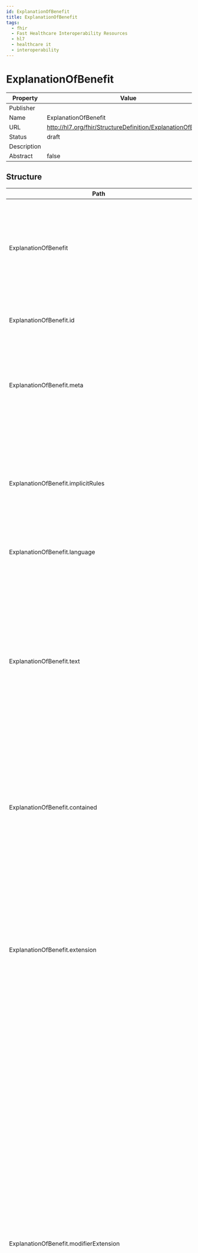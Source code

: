 ```yaml
---
id: ExplanationOfBenefit
title: ExplanationOfBenefit
tags:
  - fhir
  - Fast Healthcare Interoperability Resources
  - hl7
  - healthcare it
  - interoperability
---
```



# ExplanationOfBenefit


<head>
  <meta name="keywords" content="fhir, hl7, interoperability, healthcare" />
  <script type="application/ld+json">
    {JSON.stringify({
      '@context': 'https://schema.org/',
      '@type': 'Organization',
      name: 'IGUHealth',
      url: 'https://iguhealth.app',
      logo: 'https://iguhealth.app/img/logo.svg',
    })}
  </script>
</head>


|Property|Value|
|---|---|
|Publisher||
|Name|ExplanationOfBenefit|
|URL|http://hl7.org/fhir/StructureDefinition/ExplanationOfBenefit|
|Status|draft|
|Description||
|Abstract|false|

   ## Structure

   | Path | Cardinality | Type | Description
  | ---- | ----------- | ---- | -------  
 | ExplanationOfBenefit | 0..* | ExplanationOfBenefit | This resource provides: the claim details; adjudication details from the processing of a Claim; and optionally account balance information, for informing the subscriber of the benefits provided. 
 | ExplanationOfBenefit.id | 0..1 | http://hl7.org/fhirpath/System.String | The logical id of the resource, as used in the URL for the resource. Once assigned, this value never changes. 
 | ExplanationOfBenefit.meta | 0..1 | Meta | The metadata about the resource. This is content that is maintained by the infrastructure. Changes to the content might not always be associated with version changes to the resource. 
 | ExplanationOfBenefit.implicitRules | 0..1 | uri | A reference to a set of rules that were followed when the resource was constructed, and which must be understood when processing the content. Often, this is a reference to an implementation guide that defines the special rules along with other profiles etc. 
 | ExplanationOfBenefit.language | 0..1 | code | The base language in which the resource is written. 
 | ExplanationOfBenefit.text | 0..1 | Narrative | A human-readable narrative that contains a summary of the resource and can be used to represent the content of the resource to a human. The narrative need not encode all the structured data, but is required to contain sufficient detail to make it "clinically safe" for a human to just read the narrative. Resource definitions may define what content should be represented in the narrative to ensure clinical safety. 
 | ExplanationOfBenefit.contained | 0..* | Resource | These resources do not have an independent existence apart from the resource that contains them - they cannot be identified independently, and nor can they have their own independent transaction scope. 
 | ExplanationOfBenefit.extension | 0..* | Extension | May be used to represent additional information that is not part of the basic definition of the resource. To make the use of extensions safe and manageable, there is a strict set of governance  applied to the definition and use of extensions. Though any implementer can define an extension, there is a set of requirements that SHALL be met as part of the definition of the extension. 
 | ExplanationOfBenefit.modifierExtension | 0..* | Extension | May be used to represent additional information that is not part of the basic definition of the resource and that modifies the understanding of the element that contains it and/or the understanding of the containing element's descendants. Usually modifier elements provide negation or qualification. To make the use of extensions safe and manageable, there is a strict set of governance applied to the definition and use of extensions. Though any implementer is allowed to define an extension, there is a set of requirements that SHALL be met as part of the definition of the extension. Applications processing a resource are required to check for modifier extensions.Modifier extensions SHALL NOT change the meaning of any elements on Resource or DomainResource (including cannot change the meaning of modifierExtension itself). 
 | ExplanationOfBenefit.identifier | 0..* | Identifier | A unique identifier assigned to this explanation of benefit. 
 | ExplanationOfBenefit.status | 1..1 | code | The status of the resource instance. 
 | ExplanationOfBenefit.type | 1..1 | CodeableConcept | The category of claim, e.g. oral, pharmacy, vision, institutional, professional. 
 | ExplanationOfBenefit.subType | 0..1 | CodeableConcept | A finer grained suite of claim type codes which may convey additional information such as Inpatient vs Outpatient and/or a specialty service. 
 | ExplanationOfBenefit.use | 1..1 | code | A code to indicate whether the nature of the request is: to request adjudication of products and services previously rendered; or requesting authorization and adjudication for provision in the future; or requesting the non-binding adjudication of the listed products and services which could be provided in the future. 
 | ExplanationOfBenefit.patient | 1..1 | Reference | The party to whom the professional services and/or products have been supplied or are being considered and for whom actual for forecast reimbursement is sought. 
 | ExplanationOfBenefit.billablePeriod | 0..1 | Period | The period for which charges are being submitted. 
 | ExplanationOfBenefit.created | 1..1 | dateTime | The date this resource was created. 
 | ExplanationOfBenefit.enterer | 0..1 | Reference | Individual who created the claim, predetermination or preauthorization. 
 | ExplanationOfBenefit.insurer | 1..1 | Reference | The party responsible for authorization, adjudication and reimbursement. 
 | ExplanationOfBenefit.provider | 1..1 | Reference | The provider which is responsible for the claim, predetermination or preauthorization. 
 | ExplanationOfBenefit.priority | 0..1 | CodeableConcept | The provider-required urgency of processing the request. Typical values include: stat, routine deferred. 
 | ExplanationOfBenefit.fundsReserveRequested | 0..1 | CodeableConcept | A code to indicate whether and for whom funds are to be reserved for future claims. 
 | ExplanationOfBenefit.fundsReserve | 0..1 | CodeableConcept | A code, used only on a response to a preauthorization, to indicate whether the benefits payable have been reserved and for whom. 
 | ExplanationOfBenefit.related | 0..* | BackboneElement | Other claims which are related to this claim such as prior submissions or claims for related services or for the same event. 
 | ExplanationOfBenefit.related.id | 0..1 | http://hl7.org/fhirpath/System.String | Unique id for the element within a resource (for internal references). This may be any string value that does not contain spaces. 
 | ExplanationOfBenefit.related.extension | 0..* | Extension | May be used to represent additional information that is not part of the basic definition of the element. To make the use of extensions safe and manageable, there is a strict set of governance  applied to the definition and use of extensions. Though any implementer can define an extension, there is a set of requirements that SHALL be met as part of the definition of the extension. 
 | ExplanationOfBenefit.related.modifierExtension | 0..* | Extension | May be used to represent additional information that is not part of the basic definition of the element and that modifies the understanding of the element in which it is contained and/or the understanding of the containing element's descendants. Usually modifier elements provide negation or qualification. To make the use of extensions safe and manageable, there is a strict set of governance applied to the definition and use of extensions. Though any implementer can define an extension, there is a set of requirements that SHALL be met as part of the definition of the extension. Applications processing a resource are required to check for modifier extensions.Modifier extensions SHALL NOT change the meaning of any elements on Resource or DomainResource (including cannot change the meaning of modifierExtension itself). 
 | ExplanationOfBenefit.related.claim | 0..1 | Reference | Reference to a related claim. 
 | ExplanationOfBenefit.related.relationship | 0..1 | CodeableConcept | A code to convey how the claims are related. 
 | ExplanationOfBenefit.related.reference | 0..1 | Identifier | An alternate organizational reference to the case or file to which this particular claim pertains. 
 | ExplanationOfBenefit.prescription | 0..1 | Reference | Prescription to support the dispensing of pharmacy, device or vision products. 
 | ExplanationOfBenefit.originalPrescription | 0..1 | Reference | Original prescription which has been superseded by this prescription to support the dispensing of pharmacy services, medications or products. 
 | ExplanationOfBenefit.payee | 0..1 | BackboneElement | The party to be reimbursed for cost of the products and services according to the terms of the policy. 
 | ExplanationOfBenefit.payee.id | 0..1 | http://hl7.org/fhirpath/System.String | Unique id for the element within a resource (for internal references). This may be any string value that does not contain spaces. 
 | ExplanationOfBenefit.payee.extension | 0..* | Extension | May be used to represent additional information that is not part of the basic definition of the element. To make the use of extensions safe and manageable, there is a strict set of governance  applied to the definition and use of extensions. Though any implementer can define an extension, there is a set of requirements that SHALL be met as part of the definition of the extension. 
 | ExplanationOfBenefit.payee.modifierExtension | 0..* | Extension | May be used to represent additional information that is not part of the basic definition of the element and that modifies the understanding of the element in which it is contained and/or the understanding of the containing element's descendants. Usually modifier elements provide negation or qualification. To make the use of extensions safe and manageable, there is a strict set of governance applied to the definition and use of extensions. Though any implementer can define an extension, there is a set of requirements that SHALL be met as part of the definition of the extension. Applications processing a resource are required to check for modifier extensions.Modifier extensions SHALL NOT change the meaning of any elements on Resource or DomainResource (including cannot change the meaning of modifierExtension itself). 
 | ExplanationOfBenefit.payee.type | 0..1 | CodeableConcept | Type of Party to be reimbursed: Subscriber, provider, other. 
 | ExplanationOfBenefit.payee.party | 0..1 | Reference | Reference to the individual or organization to whom any payment will be made. 
 | ExplanationOfBenefit.referral | 0..1 | Reference | A reference to a referral resource. 
 | ExplanationOfBenefit.facility | 0..1 | Reference | Facility where the services were provided. 
 | ExplanationOfBenefit.claim | 0..1 | Reference | The business identifier for the instance of the adjudication request: claim predetermination or preauthorization. 
 | ExplanationOfBenefit.claimResponse | 0..1 | Reference | The business identifier for the instance of the adjudication response: claim, predetermination or preauthorization response. 
 | ExplanationOfBenefit.outcome | 1..1 | code | The outcome of the claim, predetermination, or preauthorization processing. 
 | ExplanationOfBenefit.disposition | 0..1 | string | A human readable description of the status of the adjudication. 
 | ExplanationOfBenefit.preAuthRef | 0..* | string | Reference from the Insurer which is used in later communications which refers to this adjudication. 
 | ExplanationOfBenefit.preAuthRefPeriod | 0..* | Period | The timeframe during which the supplied preauthorization reference may be quoted on claims to obtain the adjudication as provided. 
 | ExplanationOfBenefit.careTeam | 0..* | BackboneElement | The members of the team who provided the products and services. 
 | ExplanationOfBenefit.careTeam.id | 0..1 | http://hl7.org/fhirpath/System.String | Unique id for the element within a resource (for internal references). This may be any string value that does not contain spaces. 
 | ExplanationOfBenefit.careTeam.extension | 0..* | Extension | May be used to represent additional information that is not part of the basic definition of the element. To make the use of extensions safe and manageable, there is a strict set of governance  applied to the definition and use of extensions. Though any implementer can define an extension, there is a set of requirements that SHALL be met as part of the definition of the extension. 
 | ExplanationOfBenefit.careTeam.modifierExtension | 0..* | Extension | May be used to represent additional information that is not part of the basic definition of the element and that modifies the understanding of the element in which it is contained and/or the understanding of the containing element's descendants. Usually modifier elements provide negation or qualification. To make the use of extensions safe and manageable, there is a strict set of governance applied to the definition and use of extensions. Though any implementer can define an extension, there is a set of requirements that SHALL be met as part of the definition of the extension. Applications processing a resource are required to check for modifier extensions.Modifier extensions SHALL NOT change the meaning of any elements on Resource or DomainResource (including cannot change the meaning of modifierExtension itself). 
 | ExplanationOfBenefit.careTeam.sequence | 1..1 | positiveInt | A number to uniquely identify care team entries. 
 | ExplanationOfBenefit.careTeam.provider | 1..1 | Reference | Member of the team who provided the product or service. 
 | ExplanationOfBenefit.careTeam.responsible | 0..1 | boolean | The party who is billing and/or responsible for the claimed products or services. 
 | ExplanationOfBenefit.careTeam.role | 0..1 | CodeableConcept | The lead, assisting or supervising practitioner and their discipline if a multidisciplinary team. 
 | ExplanationOfBenefit.careTeam.qualification | 0..1 | CodeableConcept | The qualification of the practitioner which is applicable for this service. 
 | ExplanationOfBenefit.supportingInfo | 0..* | BackboneElement | Additional information codes regarding exceptions, special considerations, the condition, situation, prior or concurrent issues. 
 | ExplanationOfBenefit.supportingInfo.id | 0..1 | http://hl7.org/fhirpath/System.String | Unique id for the element within a resource (for internal references). This may be any string value that does not contain spaces. 
 | ExplanationOfBenefit.supportingInfo.extension | 0..* | Extension | May be used to represent additional information that is not part of the basic definition of the element. To make the use of extensions safe and manageable, there is a strict set of governance  applied to the definition and use of extensions. Though any implementer can define an extension, there is a set of requirements that SHALL be met as part of the definition of the extension. 
 | ExplanationOfBenefit.supportingInfo.modifierExtension | 0..* | Extension | May be used to represent additional information that is not part of the basic definition of the element and that modifies the understanding of the element in which it is contained and/or the understanding of the containing element's descendants. Usually modifier elements provide negation or qualification. To make the use of extensions safe and manageable, there is a strict set of governance applied to the definition and use of extensions. Though any implementer can define an extension, there is a set of requirements that SHALL be met as part of the definition of the extension. Applications processing a resource are required to check for modifier extensions.Modifier extensions SHALL NOT change the meaning of any elements on Resource or DomainResource (including cannot change the meaning of modifierExtension itself). 
 | ExplanationOfBenefit.supportingInfo.sequence | 1..1 | positiveInt | A number to uniquely identify supporting information entries. 
 | ExplanationOfBenefit.supportingInfo.category | 1..1 | CodeableConcept | The general class of the information supplied: information; exception; accident, employment; onset, etc. 
 | ExplanationOfBenefit.supportingInfo.code | 0..1 | CodeableConcept | System and code pertaining to the specific information regarding special conditions relating to the setting, treatment or patient  for which care is sought. 
 | ExplanationOfBenefit.supportingInfo.timing[x] | 0..1 | date | The date when or period to which this information refers. 
 | ExplanationOfBenefit.supportingInfo.value[x] | 0..1 | boolean | Additional data or information such as resources, documents, images etc. including references to the data or the actual inclusion of the data. 
 | ExplanationOfBenefit.supportingInfo.reason | 0..1 | Coding | Provides the reason in the situation where a reason code is required in addition to the content. 
 | ExplanationOfBenefit.diagnosis | 0..* | BackboneElement | Information about diagnoses relevant to the claim items. 
 | ExplanationOfBenefit.diagnosis.id | 0..1 | http://hl7.org/fhirpath/System.String | Unique id for the element within a resource (for internal references). This may be any string value that does not contain spaces. 
 | ExplanationOfBenefit.diagnosis.extension | 0..* | Extension | May be used to represent additional information that is not part of the basic definition of the element. To make the use of extensions safe and manageable, there is a strict set of governance  applied to the definition and use of extensions. Though any implementer can define an extension, there is a set of requirements that SHALL be met as part of the definition of the extension. 
 | ExplanationOfBenefit.diagnosis.modifierExtension | 0..* | Extension | May be used to represent additional information that is not part of the basic definition of the element and that modifies the understanding of the element in which it is contained and/or the understanding of the containing element's descendants. Usually modifier elements provide negation or qualification. To make the use of extensions safe and manageable, there is a strict set of governance applied to the definition and use of extensions. Though any implementer can define an extension, there is a set of requirements that SHALL be met as part of the definition of the extension. Applications processing a resource are required to check for modifier extensions.Modifier extensions SHALL NOT change the meaning of any elements on Resource or DomainResource (including cannot change the meaning of modifierExtension itself). 
 | ExplanationOfBenefit.diagnosis.sequence | 1..1 | positiveInt | A number to uniquely identify diagnosis entries. 
 | ExplanationOfBenefit.diagnosis.diagnosis[x] | 1..1 | CodeableConcept | The nature of illness or problem in a coded form or as a reference to an external defined Condition. 
 | ExplanationOfBenefit.diagnosis.type | 0..* | CodeableConcept | When the condition was observed or the relative ranking. 
 | ExplanationOfBenefit.diagnosis.onAdmission | 0..1 | CodeableConcept | Indication of whether the diagnosis was present on admission to a facility. 
 | ExplanationOfBenefit.diagnosis.packageCode | 0..1 | CodeableConcept | A package billing code or bundle code used to group products and services to a particular health condition (such as heart attack) which is based on a predetermined grouping code system. 
 | ExplanationOfBenefit.procedure | 0..* | BackboneElement | Procedures performed on the patient relevant to the billing items with the claim. 
 | ExplanationOfBenefit.procedure.id | 0..1 | http://hl7.org/fhirpath/System.String | Unique id for the element within a resource (for internal references). This may be any string value that does not contain spaces. 
 | ExplanationOfBenefit.procedure.extension | 0..* | Extension | May be used to represent additional information that is not part of the basic definition of the element. To make the use of extensions safe and manageable, there is a strict set of governance  applied to the definition and use of extensions. Though any implementer can define an extension, there is a set of requirements that SHALL be met as part of the definition of the extension. 
 | ExplanationOfBenefit.procedure.modifierExtension | 0..* | Extension | May be used to represent additional information that is not part of the basic definition of the element and that modifies the understanding of the element in which it is contained and/or the understanding of the containing element's descendants. Usually modifier elements provide negation or qualification. To make the use of extensions safe and manageable, there is a strict set of governance applied to the definition and use of extensions. Though any implementer can define an extension, there is a set of requirements that SHALL be met as part of the definition of the extension. Applications processing a resource are required to check for modifier extensions.Modifier extensions SHALL NOT change the meaning of any elements on Resource or DomainResource (including cannot change the meaning of modifierExtension itself). 
 | ExplanationOfBenefit.procedure.sequence | 1..1 | positiveInt | A number to uniquely identify procedure entries. 
 | ExplanationOfBenefit.procedure.type | 0..* | CodeableConcept | When the condition was observed or the relative ranking. 
 | ExplanationOfBenefit.procedure.date | 0..1 | dateTime | Date and optionally time the procedure was performed. 
 | ExplanationOfBenefit.procedure.procedure[x] | 1..1 | CodeableConcept | The code or reference to a Procedure resource which identifies the clinical intervention performed. 
 | ExplanationOfBenefit.procedure.udi | 0..* | Reference | Unique Device Identifiers associated with this line item. 
 | ExplanationOfBenefit.precedence | 0..1 | positiveInt | This indicates the relative order of a series of EOBs related to different coverages for the same suite of services. 
 | ExplanationOfBenefit.insurance | 1..* | BackboneElement | Financial instruments for reimbursement for the health care products and services specified on the claim. 
 | ExplanationOfBenefit.insurance.id | 0..1 | http://hl7.org/fhirpath/System.String | Unique id for the element within a resource (for internal references). This may be any string value that does not contain spaces. 
 | ExplanationOfBenefit.insurance.extension | 0..* | Extension | May be used to represent additional information that is not part of the basic definition of the element. To make the use of extensions safe and manageable, there is a strict set of governance  applied to the definition and use of extensions. Though any implementer can define an extension, there is a set of requirements that SHALL be met as part of the definition of the extension. 
 | ExplanationOfBenefit.insurance.modifierExtension | 0..* | Extension | May be used to represent additional information that is not part of the basic definition of the element and that modifies the understanding of the element in which it is contained and/or the understanding of the containing element's descendants. Usually modifier elements provide negation or qualification. To make the use of extensions safe and manageable, there is a strict set of governance applied to the definition and use of extensions. Though any implementer can define an extension, there is a set of requirements that SHALL be met as part of the definition of the extension. Applications processing a resource are required to check for modifier extensions.Modifier extensions SHALL NOT change the meaning of any elements on Resource or DomainResource (including cannot change the meaning of modifierExtension itself). 
 | ExplanationOfBenefit.insurance.focal | 1..1 | boolean | A flag to indicate that this Coverage is to be used for adjudication of this claim when set to true. 
 | ExplanationOfBenefit.insurance.coverage | 1..1 | Reference | Reference to the insurance card level information contained in the Coverage resource. The coverage issuing insurer will use these details to locate the patient's actual coverage within the insurer's information system. 
 | ExplanationOfBenefit.insurance.preAuthRef | 0..* | string | Reference numbers previously provided by the insurer to the provider to be quoted on subsequent claims containing services or products related to the prior authorization. 
 | ExplanationOfBenefit.accident | 0..1 | BackboneElement | Details of a accident which resulted in injuries which required the products and services listed in the claim. 
 | ExplanationOfBenefit.accident.id | 0..1 | http://hl7.org/fhirpath/System.String | Unique id for the element within a resource (for internal references). This may be any string value that does not contain spaces. 
 | ExplanationOfBenefit.accident.extension | 0..* | Extension | May be used to represent additional information that is not part of the basic definition of the element. To make the use of extensions safe and manageable, there is a strict set of governance  applied to the definition and use of extensions. Though any implementer can define an extension, there is a set of requirements that SHALL be met as part of the definition of the extension. 
 | ExplanationOfBenefit.accident.modifierExtension | 0..* | Extension | May be used to represent additional information that is not part of the basic definition of the element and that modifies the understanding of the element in which it is contained and/or the understanding of the containing element's descendants. Usually modifier elements provide negation or qualification. To make the use of extensions safe and manageable, there is a strict set of governance applied to the definition and use of extensions. Though any implementer can define an extension, there is a set of requirements that SHALL be met as part of the definition of the extension. Applications processing a resource are required to check for modifier extensions.Modifier extensions SHALL NOT change the meaning of any elements on Resource or DomainResource (including cannot change the meaning of modifierExtension itself). 
 | ExplanationOfBenefit.accident.date | 0..1 | date | Date of an accident event  related to the products and services contained in the claim. 
 | ExplanationOfBenefit.accident.type | 0..1 | CodeableConcept | The type or context of the accident event for the purposes of selection of potential insurance coverages and determination of coordination between insurers. 
 | ExplanationOfBenefit.accident.location[x] | 0..1 | Address | The physical location of the accident event. 
 | ExplanationOfBenefit.item | 0..* | BackboneElement | A claim line. Either a simple (a product or service) or a 'group' of details which can also be a simple items or groups of sub-details. 
 | ExplanationOfBenefit.item.id | 0..1 | http://hl7.org/fhirpath/System.String | Unique id for the element within a resource (for internal references). This may be any string value that does not contain spaces. 
 | ExplanationOfBenefit.item.extension | 0..* | Extension | May be used to represent additional information that is not part of the basic definition of the element. To make the use of extensions safe and manageable, there is a strict set of governance  applied to the definition and use of extensions. Though any implementer can define an extension, there is a set of requirements that SHALL be met as part of the definition of the extension. 
 | ExplanationOfBenefit.item.modifierExtension | 0..* | Extension | May be used to represent additional information that is not part of the basic definition of the element and that modifies the understanding of the element in which it is contained and/or the understanding of the containing element's descendants. Usually modifier elements provide negation or qualification. To make the use of extensions safe and manageable, there is a strict set of governance applied to the definition and use of extensions. Though any implementer can define an extension, there is a set of requirements that SHALL be met as part of the definition of the extension. Applications processing a resource are required to check for modifier extensions.Modifier extensions SHALL NOT change the meaning of any elements on Resource or DomainResource (including cannot change the meaning of modifierExtension itself). 
 | ExplanationOfBenefit.item.sequence | 1..1 | positiveInt | A number to uniquely identify item entries. 
 | ExplanationOfBenefit.item.careTeamSequence | 0..* | positiveInt | Care team members related to this service or product. 
 | ExplanationOfBenefit.item.diagnosisSequence | 0..* | positiveInt | Diagnoses applicable for this service or product. 
 | ExplanationOfBenefit.item.procedureSequence | 0..* | positiveInt | Procedures applicable for this service or product. 
 | ExplanationOfBenefit.item.informationSequence | 0..* | positiveInt | Exceptions, special conditions and supporting information applicable for this service or product. 
 | ExplanationOfBenefit.item.revenue | 0..1 | CodeableConcept | The type of revenue or cost center providing the product and/or service. 
 | ExplanationOfBenefit.item.category | 0..1 | CodeableConcept | Code to identify the general type of benefits under which products and services are provided. 
 | ExplanationOfBenefit.item.productOrService | 1..1 | CodeableConcept | When the value is a group code then this item collects a set of related claim details, otherwise this contains the product, service, drug or other billing code for the item. 
 | ExplanationOfBenefit.item.modifier | 0..* | CodeableConcept | Item typification or modifiers codes to convey additional context for the product or service. 
 | ExplanationOfBenefit.item.programCode | 0..* | CodeableConcept | Identifies the program under which this may be recovered. 
 | ExplanationOfBenefit.item.serviced[x] | 0..1 | date | The date or dates when the service or product was supplied, performed or completed. 
 | ExplanationOfBenefit.item.location[x] | 0..1 | CodeableConcept | Where the product or service was provided. 
 | ExplanationOfBenefit.item.quantity | 0..1 | Quantity | The number of repetitions of a service or product. 
 | ExplanationOfBenefit.item.unitPrice | 0..1 | Money | If the item is not a group then this is the fee for the product or service, otherwise this is the total of the fees for the details of the group. 
 | ExplanationOfBenefit.item.factor | 0..1 | decimal | A real number that represents a multiplier used in determining the overall value of services delivered and/or goods received. The concept of a Factor allows for a discount or surcharge multiplier to be applied to a monetary amount. 
 | ExplanationOfBenefit.item.net | 0..1 | Money | The quantity times the unit price for an additional service or product or charge. 
 | ExplanationOfBenefit.item.udi | 0..* | Reference | Unique Device Identifiers associated with this line item. 
 | ExplanationOfBenefit.item.bodySite | 0..1 | CodeableConcept | Physical service site on the patient (limb, tooth, etc.). 
 | ExplanationOfBenefit.item.subSite | 0..* | CodeableConcept | A region or surface of the bodySite, e.g. limb region or tooth surface(s). 
 | ExplanationOfBenefit.item.encounter | 0..* | Reference | A billed item may include goods or services provided in multiple encounters. 
 | ExplanationOfBenefit.item.noteNumber | 0..* | positiveInt | The numbers associated with notes below which apply to the adjudication of this item. 
 | ExplanationOfBenefit.item.adjudication | 0..* | BackboneElement | If this item is a group then the values here are a summary of the adjudication of the detail items. If this item is a simple product or service then this is the result of the adjudication of this item. 
 | ExplanationOfBenefit.item.adjudication.id | 0..1 | http://hl7.org/fhirpath/System.String | Unique id for the element within a resource (for internal references). This may be any string value that does not contain spaces. 
 | ExplanationOfBenefit.item.adjudication.extension | 0..* | Extension | May be used to represent additional information that is not part of the basic definition of the element. To make the use of extensions safe and manageable, there is a strict set of governance  applied to the definition and use of extensions. Though any implementer can define an extension, there is a set of requirements that SHALL be met as part of the definition of the extension. 
 | ExplanationOfBenefit.item.adjudication.modifierExtension | 0..* | Extension | May be used to represent additional information that is not part of the basic definition of the element and that modifies the understanding of the element in which it is contained and/or the understanding of the containing element's descendants. Usually modifier elements provide negation or qualification. To make the use of extensions safe and manageable, there is a strict set of governance applied to the definition and use of extensions. Though any implementer can define an extension, there is a set of requirements that SHALL be met as part of the definition of the extension. Applications processing a resource are required to check for modifier extensions.Modifier extensions SHALL NOT change the meaning of any elements on Resource or DomainResource (including cannot change the meaning of modifierExtension itself). 
 | ExplanationOfBenefit.item.adjudication.category | 1..1 | CodeableConcept | A code to indicate the information type of this adjudication record. Information types may include: the value submitted, maximum values or percentages allowed or payable under the plan, amounts that the patient is responsible for in-aggregate or pertaining to this item, amounts paid by other coverages, and the benefit payable for this item. 
 | ExplanationOfBenefit.item.adjudication.reason | 0..1 | CodeableConcept | A code supporting the understanding of the adjudication result and explaining variance from expected amount. 
 | ExplanationOfBenefit.item.adjudication.amount | 0..1 | Money | Monetary amount associated with the category. 
 | ExplanationOfBenefit.item.adjudication.value | 0..1 | decimal | A non-monetary value associated with the category. Mutually exclusive to the amount element above. 
 | ExplanationOfBenefit.item.detail | 0..* | BackboneElement | Second-tier of goods and services. 
 | ExplanationOfBenefit.item.detail.id | 0..1 | http://hl7.org/fhirpath/System.String | Unique id for the element within a resource (for internal references). This may be any string value that does not contain spaces. 
 | ExplanationOfBenefit.item.detail.extension | 0..* | Extension | May be used to represent additional information that is not part of the basic definition of the element. To make the use of extensions safe and manageable, there is a strict set of governance  applied to the definition and use of extensions. Though any implementer can define an extension, there is a set of requirements that SHALL be met as part of the definition of the extension. 
 | ExplanationOfBenefit.item.detail.modifierExtension | 0..* | Extension | May be used to represent additional information that is not part of the basic definition of the element and that modifies the understanding of the element in which it is contained and/or the understanding of the containing element's descendants. Usually modifier elements provide negation or qualification. To make the use of extensions safe and manageable, there is a strict set of governance applied to the definition and use of extensions. Though any implementer can define an extension, there is a set of requirements that SHALL be met as part of the definition of the extension. Applications processing a resource are required to check for modifier extensions.Modifier extensions SHALL NOT change the meaning of any elements on Resource or DomainResource (including cannot change the meaning of modifierExtension itself). 
 | ExplanationOfBenefit.item.detail.sequence | 1..1 | positiveInt | A claim detail line. Either a simple (a product or service) or a 'group' of sub-details which are simple items. 
 | ExplanationOfBenefit.item.detail.revenue | 0..1 | CodeableConcept | The type of revenue or cost center providing the product and/or service. 
 | ExplanationOfBenefit.item.detail.category | 0..1 | CodeableConcept | Code to identify the general type of benefits under which products and services are provided. 
 | ExplanationOfBenefit.item.detail.productOrService | 1..1 | CodeableConcept | When the value is a group code then this item collects a set of related claim details, otherwise this contains the product, service, drug or other billing code for the item. 
 | ExplanationOfBenefit.item.detail.modifier | 0..* | CodeableConcept | Item typification or modifiers codes to convey additional context for the product or service. 
 | ExplanationOfBenefit.item.detail.programCode | 0..* | CodeableConcept | Identifies the program under which this may be recovered. 
 | ExplanationOfBenefit.item.detail.quantity | 0..1 | Quantity | The number of repetitions of a service or product. 
 | ExplanationOfBenefit.item.detail.unitPrice | 0..1 | Money | If the item is not a group then this is the fee for the product or service, otherwise this is the total of the fees for the details of the group. 
 | ExplanationOfBenefit.item.detail.factor | 0..1 | decimal | A real number that represents a multiplier used in determining the overall value of services delivered and/or goods received. The concept of a Factor allows for a discount or surcharge multiplier to be applied to a monetary amount. 
 | ExplanationOfBenefit.item.detail.net | 0..1 | Money | The quantity times the unit price for an additional service or product or charge. 
 | ExplanationOfBenefit.item.detail.udi | 0..* | Reference | Unique Device Identifiers associated with this line item. 
 | ExplanationOfBenefit.item.detail.noteNumber | 0..* | positiveInt | The numbers associated with notes below which apply to the adjudication of this item. 
 | ExplanationOfBenefit.item.detail.adjudication | 0..* | ExplanationOfBenefit | The adjudication results. 
 | ExplanationOfBenefit.item.detail.subDetail | 0..* | BackboneElement | Third-tier of goods and services. 
 | ExplanationOfBenefit.item.detail.subDetail.id | 0..1 | http://hl7.org/fhirpath/System.String | Unique id for the element within a resource (for internal references). This may be any string value that does not contain spaces. 
 | ExplanationOfBenefit.item.detail.subDetail.extension | 0..* | Extension | May be used to represent additional information that is not part of the basic definition of the element. To make the use of extensions safe and manageable, there is a strict set of governance  applied to the definition and use of extensions. Though any implementer can define an extension, there is a set of requirements that SHALL be met as part of the definition of the extension. 
 | ExplanationOfBenefit.item.detail.subDetail.modifierExtension | 0..* | Extension | May be used to represent additional information that is not part of the basic definition of the element and that modifies the understanding of the element in which it is contained and/or the understanding of the containing element's descendants. Usually modifier elements provide negation or qualification. To make the use of extensions safe and manageable, there is a strict set of governance applied to the definition and use of extensions. Though any implementer can define an extension, there is a set of requirements that SHALL be met as part of the definition of the extension. Applications processing a resource are required to check for modifier extensions.Modifier extensions SHALL NOT change the meaning of any elements on Resource or DomainResource (including cannot change the meaning of modifierExtension itself). 
 | ExplanationOfBenefit.item.detail.subDetail.sequence | 1..1 | positiveInt | A claim detail line. Either a simple (a product or service) or a 'group' of sub-details which are simple items. 
 | ExplanationOfBenefit.item.detail.subDetail.revenue | 0..1 | CodeableConcept | The type of revenue or cost center providing the product and/or service. 
 | ExplanationOfBenefit.item.detail.subDetail.category | 0..1 | CodeableConcept | Code to identify the general type of benefits under which products and services are provided. 
 | ExplanationOfBenefit.item.detail.subDetail.productOrService | 1..1 | CodeableConcept | When the value is a group code then this item collects a set of related claim details, otherwise this contains the product, service, drug or other billing code for the item. 
 | ExplanationOfBenefit.item.detail.subDetail.modifier | 0..* | CodeableConcept | Item typification or modifiers codes to convey additional context for the product or service. 
 | ExplanationOfBenefit.item.detail.subDetail.programCode | 0..* | CodeableConcept | Identifies the program under which this may be recovered. 
 | ExplanationOfBenefit.item.detail.subDetail.quantity | 0..1 | Quantity | The number of repetitions of a service or product. 
 | ExplanationOfBenefit.item.detail.subDetail.unitPrice | 0..1 | Money | If the item is not a group then this is the fee for the product or service, otherwise this is the total of the fees for the details of the group. 
 | ExplanationOfBenefit.item.detail.subDetail.factor | 0..1 | decimal | A real number that represents a multiplier used in determining the overall value of services delivered and/or goods received. The concept of a Factor allows for a discount or surcharge multiplier to be applied to a monetary amount. 
 | ExplanationOfBenefit.item.detail.subDetail.net | 0..1 | Money | The quantity times the unit price for an additional service or product or charge. 
 | ExplanationOfBenefit.item.detail.subDetail.udi | 0..* | Reference | Unique Device Identifiers associated with this line item. 
 | ExplanationOfBenefit.item.detail.subDetail.noteNumber | 0..* | positiveInt | The numbers associated with notes below which apply to the adjudication of this item. 
 | ExplanationOfBenefit.item.detail.subDetail.adjudication | 0..* | ExplanationOfBenefit | The adjudication results. 
 | ExplanationOfBenefit.addItem | 0..* | BackboneElement | The first-tier service adjudications for payor added product or service lines. 
 | ExplanationOfBenefit.addItem.id | 0..1 | http://hl7.org/fhirpath/System.String | Unique id for the element within a resource (for internal references). This may be any string value that does not contain spaces. 
 | ExplanationOfBenefit.addItem.extension | 0..* | Extension | May be used to represent additional information that is not part of the basic definition of the element. To make the use of extensions safe and manageable, there is a strict set of governance  applied to the definition and use of extensions. Though any implementer can define an extension, there is a set of requirements that SHALL be met as part of the definition of the extension. 
 | ExplanationOfBenefit.addItem.modifierExtension | 0..* | Extension | May be used to represent additional information that is not part of the basic definition of the element and that modifies the understanding of the element in which it is contained and/or the understanding of the containing element's descendants. Usually modifier elements provide negation or qualification. To make the use of extensions safe and manageable, there is a strict set of governance applied to the definition and use of extensions. Though any implementer can define an extension, there is a set of requirements that SHALL be met as part of the definition of the extension. Applications processing a resource are required to check for modifier extensions.Modifier extensions SHALL NOT change the meaning of any elements on Resource or DomainResource (including cannot change the meaning of modifierExtension itself). 
 | ExplanationOfBenefit.addItem.itemSequence | 0..* | positiveInt | Claim items which this service line is intended to replace. 
 | ExplanationOfBenefit.addItem.detailSequence | 0..* | positiveInt | The sequence number of the details within the claim item which this line is intended to replace. 
 | ExplanationOfBenefit.addItem.subDetailSequence | 0..* | positiveInt | The sequence number of the sub-details woithin the details within the claim item which this line is intended to replace. 
 | ExplanationOfBenefit.addItem.provider | 0..* | Reference | The providers who are authorized for the services rendered to the patient. 
 | ExplanationOfBenefit.addItem.productOrService | 1..1 | CodeableConcept | When the value is a group code then this item collects a set of related claim details, otherwise this contains the product, service, drug or other billing code for the item. 
 | ExplanationOfBenefit.addItem.modifier | 0..* | CodeableConcept | Item typification or modifiers codes to convey additional context for the product or service. 
 | ExplanationOfBenefit.addItem.programCode | 0..* | CodeableConcept | Identifies the program under which this may be recovered. 
 | ExplanationOfBenefit.addItem.serviced[x] | 0..1 | date | The date or dates when the service or product was supplied, performed or completed. 
 | ExplanationOfBenefit.addItem.location[x] | 0..1 | CodeableConcept | Where the product or service was provided. 
 | ExplanationOfBenefit.addItem.quantity | 0..1 | Quantity | The number of repetitions of a service or product. 
 | ExplanationOfBenefit.addItem.unitPrice | 0..1 | Money | If the item is not a group then this is the fee for the product or service, otherwise this is the total of the fees for the details of the group. 
 | ExplanationOfBenefit.addItem.factor | 0..1 | decimal | A real number that represents a multiplier used in determining the overall value of services delivered and/or goods received. The concept of a Factor allows for a discount or surcharge multiplier to be applied to a monetary amount. 
 | ExplanationOfBenefit.addItem.net | 0..1 | Money | The quantity times the unit price for an additional service or product or charge. 
 | ExplanationOfBenefit.addItem.bodySite | 0..1 | CodeableConcept | Physical service site on the patient (limb, tooth, etc.). 
 | ExplanationOfBenefit.addItem.subSite | 0..* | CodeableConcept | A region or surface of the bodySite, e.g. limb region or tooth surface(s). 
 | ExplanationOfBenefit.addItem.noteNumber | 0..* | positiveInt | The numbers associated with notes below which apply to the adjudication of this item. 
 | ExplanationOfBenefit.addItem.adjudication | 0..* | ExplanationOfBenefit | The adjudication results. 
 | ExplanationOfBenefit.addItem.detail | 0..* | BackboneElement | The second-tier service adjudications for payor added services. 
 | ExplanationOfBenefit.addItem.detail.id | 0..1 | http://hl7.org/fhirpath/System.String | Unique id for the element within a resource (for internal references). This may be any string value that does not contain spaces. 
 | ExplanationOfBenefit.addItem.detail.extension | 0..* | Extension | May be used to represent additional information that is not part of the basic definition of the element. To make the use of extensions safe and manageable, there is a strict set of governance  applied to the definition and use of extensions. Though any implementer can define an extension, there is a set of requirements that SHALL be met as part of the definition of the extension. 
 | ExplanationOfBenefit.addItem.detail.modifierExtension | 0..* | Extension | May be used to represent additional information that is not part of the basic definition of the element and that modifies the understanding of the element in which it is contained and/or the understanding of the containing element's descendants. Usually modifier elements provide negation or qualification. To make the use of extensions safe and manageable, there is a strict set of governance applied to the definition and use of extensions. Though any implementer can define an extension, there is a set of requirements that SHALL be met as part of the definition of the extension. Applications processing a resource are required to check for modifier extensions.Modifier extensions SHALL NOT change the meaning of any elements on Resource or DomainResource (including cannot change the meaning of modifierExtension itself). 
 | ExplanationOfBenefit.addItem.detail.productOrService | 1..1 | CodeableConcept | When the value is a group code then this item collects a set of related claim details, otherwise this contains the product, service, drug or other billing code for the item. 
 | ExplanationOfBenefit.addItem.detail.modifier | 0..* | CodeableConcept | Item typification or modifiers codes to convey additional context for the product or service. 
 | ExplanationOfBenefit.addItem.detail.quantity | 0..1 | Quantity | The number of repetitions of a service or product. 
 | ExplanationOfBenefit.addItem.detail.unitPrice | 0..1 | Money | If the item is not a group then this is the fee for the product or service, otherwise this is the total of the fees for the details of the group. 
 | ExplanationOfBenefit.addItem.detail.factor | 0..1 | decimal | A real number that represents a multiplier used in determining the overall value of services delivered and/or goods received. The concept of a Factor allows for a discount or surcharge multiplier to be applied to a monetary amount. 
 | ExplanationOfBenefit.addItem.detail.net | 0..1 | Money | The quantity times the unit price for an additional service or product or charge. 
 | ExplanationOfBenefit.addItem.detail.noteNumber | 0..* | positiveInt | The numbers associated with notes below which apply to the adjudication of this item. 
 | ExplanationOfBenefit.addItem.detail.adjudication | 0..* | ExplanationOfBenefit | The adjudication results. 
 | ExplanationOfBenefit.addItem.detail.subDetail | 0..* | BackboneElement | The third-tier service adjudications for payor added services. 
 | ExplanationOfBenefit.addItem.detail.subDetail.id | 0..1 | http://hl7.org/fhirpath/System.String | Unique id for the element within a resource (for internal references). This may be any string value that does not contain spaces. 
 | ExplanationOfBenefit.addItem.detail.subDetail.extension | 0..* | Extension | May be used to represent additional information that is not part of the basic definition of the element. To make the use of extensions safe and manageable, there is a strict set of governance  applied to the definition and use of extensions. Though any implementer can define an extension, there is a set of requirements that SHALL be met as part of the definition of the extension. 
 | ExplanationOfBenefit.addItem.detail.subDetail.modifierExtension | 0..* | Extension | May be used to represent additional information that is not part of the basic definition of the element and that modifies the understanding of the element in which it is contained and/or the understanding of the containing element's descendants. Usually modifier elements provide negation or qualification. To make the use of extensions safe and manageable, there is a strict set of governance applied to the definition and use of extensions. Though any implementer can define an extension, there is a set of requirements that SHALL be met as part of the definition of the extension. Applications processing a resource are required to check for modifier extensions.Modifier extensions SHALL NOT change the meaning of any elements on Resource or DomainResource (including cannot change the meaning of modifierExtension itself). 
 | ExplanationOfBenefit.addItem.detail.subDetail.productOrService | 1..1 | CodeableConcept | When the value is a group code then this item collects a set of related claim details, otherwise this contains the product, service, drug or other billing code for the item. 
 | ExplanationOfBenefit.addItem.detail.subDetail.modifier | 0..* | CodeableConcept | Item typification or modifiers codes to convey additional context for the product or service. 
 | ExplanationOfBenefit.addItem.detail.subDetail.quantity | 0..1 | Quantity | The number of repetitions of a service or product. 
 | ExplanationOfBenefit.addItem.detail.subDetail.unitPrice | 0..1 | Money | If the item is not a group then this is the fee for the product or service, otherwise this is the total of the fees for the details of the group. 
 | ExplanationOfBenefit.addItem.detail.subDetail.factor | 0..1 | decimal | A real number that represents a multiplier used in determining the overall value of services delivered and/or goods received. The concept of a Factor allows for a discount or surcharge multiplier to be applied to a monetary amount. 
 | ExplanationOfBenefit.addItem.detail.subDetail.net | 0..1 | Money | The quantity times the unit price for an additional service or product or charge. 
 | ExplanationOfBenefit.addItem.detail.subDetail.noteNumber | 0..* | positiveInt | The numbers associated with notes below which apply to the adjudication of this item. 
 | ExplanationOfBenefit.addItem.detail.subDetail.adjudication | 0..* | ExplanationOfBenefit | The adjudication results. 
 | ExplanationOfBenefit.adjudication | 0..* | ExplanationOfBenefit | The adjudication results which are presented at the header level rather than at the line-item or add-item levels. 
 | ExplanationOfBenefit.total | 0..* | BackboneElement | Categorized monetary totals for the adjudication. 
 | ExplanationOfBenefit.total.id | 0..1 | http://hl7.org/fhirpath/System.String | Unique id for the element within a resource (for internal references). This may be any string value that does not contain spaces. 
 | ExplanationOfBenefit.total.extension | 0..* | Extension | May be used to represent additional information that is not part of the basic definition of the element. To make the use of extensions safe and manageable, there is a strict set of governance  applied to the definition and use of extensions. Though any implementer can define an extension, there is a set of requirements that SHALL be met as part of the definition of the extension. 
 | ExplanationOfBenefit.total.modifierExtension | 0..* | Extension | May be used to represent additional information that is not part of the basic definition of the element and that modifies the understanding of the element in which it is contained and/or the understanding of the containing element's descendants. Usually modifier elements provide negation or qualification. To make the use of extensions safe and manageable, there is a strict set of governance applied to the definition and use of extensions. Though any implementer can define an extension, there is a set of requirements that SHALL be met as part of the definition of the extension. Applications processing a resource are required to check for modifier extensions.Modifier extensions SHALL NOT change the meaning of any elements on Resource or DomainResource (including cannot change the meaning of modifierExtension itself). 
 | ExplanationOfBenefit.total.category | 1..1 | CodeableConcept | A code to indicate the information type of this adjudication record. Information types may include: the value submitted, maximum values or percentages allowed or payable under the plan, amounts that the patient is responsible for in aggregate or pertaining to this item, amounts paid by other coverages, and the benefit payable for this item. 
 | ExplanationOfBenefit.total.amount | 1..1 | Money | Monetary total amount associated with the category. 
 | ExplanationOfBenefit.payment | 0..1 | BackboneElement | Payment details for the adjudication of the claim. 
 | ExplanationOfBenefit.payment.id | 0..1 | http://hl7.org/fhirpath/System.String | Unique id for the element within a resource (for internal references). This may be any string value that does not contain spaces. 
 | ExplanationOfBenefit.payment.extension | 0..* | Extension | May be used to represent additional information that is not part of the basic definition of the element. To make the use of extensions safe and manageable, there is a strict set of governance  applied to the definition and use of extensions. Though any implementer can define an extension, there is a set of requirements that SHALL be met as part of the definition of the extension. 
 | ExplanationOfBenefit.payment.modifierExtension | 0..* | Extension | May be used to represent additional information that is not part of the basic definition of the element and that modifies the understanding of the element in which it is contained and/or the understanding of the containing element's descendants. Usually modifier elements provide negation or qualification. To make the use of extensions safe and manageable, there is a strict set of governance applied to the definition and use of extensions. Though any implementer can define an extension, there is a set of requirements that SHALL be met as part of the definition of the extension. Applications processing a resource are required to check for modifier extensions.Modifier extensions SHALL NOT change the meaning of any elements on Resource or DomainResource (including cannot change the meaning of modifierExtension itself). 
 | ExplanationOfBenefit.payment.type | 0..1 | CodeableConcept | Whether this represents partial or complete payment of the benefits payable. 
 | ExplanationOfBenefit.payment.adjustment | 0..1 | Money | Total amount of all adjustments to this payment included in this transaction which are not related to this claim's adjudication. 
 | ExplanationOfBenefit.payment.adjustmentReason | 0..1 | CodeableConcept | Reason for the payment adjustment. 
 | ExplanationOfBenefit.payment.date | 0..1 | date | Estimated date the payment will be issued or the actual issue date of payment. 
 | ExplanationOfBenefit.payment.amount | 0..1 | Money | Benefits payable less any payment adjustment. 
 | ExplanationOfBenefit.payment.identifier | 0..1 | Identifier | Issuer's unique identifier for the payment instrument. 
 | ExplanationOfBenefit.formCode | 0..1 | CodeableConcept | A code for the form to be used for printing the content. 
 | ExplanationOfBenefit.form | 0..1 | Attachment | The actual form, by reference or inclusion, for printing the content or an EOB. 
 | ExplanationOfBenefit.processNote | 0..* | BackboneElement | A note that describes or explains adjudication results in a human readable form. 
 | ExplanationOfBenefit.processNote.id | 0..1 | http://hl7.org/fhirpath/System.String | Unique id for the element within a resource (for internal references). This may be any string value that does not contain spaces. 
 | ExplanationOfBenefit.processNote.extension | 0..* | Extension | May be used to represent additional information that is not part of the basic definition of the element. To make the use of extensions safe and manageable, there is a strict set of governance  applied to the definition and use of extensions. Though any implementer can define an extension, there is a set of requirements that SHALL be met as part of the definition of the extension. 
 | ExplanationOfBenefit.processNote.modifierExtension | 0..* | Extension | May be used to represent additional information that is not part of the basic definition of the element and that modifies the understanding of the element in which it is contained and/or the understanding of the containing element's descendants. Usually modifier elements provide negation or qualification. To make the use of extensions safe and manageable, there is a strict set of governance applied to the definition and use of extensions. Though any implementer can define an extension, there is a set of requirements that SHALL be met as part of the definition of the extension. Applications processing a resource are required to check for modifier extensions.Modifier extensions SHALL NOT change the meaning of any elements on Resource or DomainResource (including cannot change the meaning of modifierExtension itself). 
 | ExplanationOfBenefit.processNote.number | 0..1 | positiveInt | A number to uniquely identify a note entry. 
 | ExplanationOfBenefit.processNote.type | 0..1 | code | The business purpose of the note text. 
 | ExplanationOfBenefit.processNote.text | 0..1 | string | The explanation or description associated with the processing. 
 | ExplanationOfBenefit.processNote.language | 0..1 | CodeableConcept | A code to define the language used in the text of the note. 
 | ExplanationOfBenefit.benefitPeriod | 0..1 | Period | The term of the benefits documented in this response. 
 | ExplanationOfBenefit.benefitBalance | 0..* | BackboneElement | Balance by Benefit Category. 
 | ExplanationOfBenefit.benefitBalance.id | 0..1 | http://hl7.org/fhirpath/System.String | Unique id for the element within a resource (for internal references). This may be any string value that does not contain spaces. 
 | ExplanationOfBenefit.benefitBalance.extension | 0..* | Extension | May be used to represent additional information that is not part of the basic definition of the element. To make the use of extensions safe and manageable, there is a strict set of governance  applied to the definition and use of extensions. Though any implementer can define an extension, there is a set of requirements that SHALL be met as part of the definition of the extension. 
 | ExplanationOfBenefit.benefitBalance.modifierExtension | 0..* | Extension | May be used to represent additional information that is not part of the basic definition of the element and that modifies the understanding of the element in which it is contained and/or the understanding of the containing element's descendants. Usually modifier elements provide negation or qualification. To make the use of extensions safe and manageable, there is a strict set of governance applied to the definition and use of extensions. Though any implementer can define an extension, there is a set of requirements that SHALL be met as part of the definition of the extension. Applications processing a resource are required to check for modifier extensions.Modifier extensions SHALL NOT change the meaning of any elements on Resource or DomainResource (including cannot change the meaning of modifierExtension itself). 
 | ExplanationOfBenefit.benefitBalance.category | 1..1 | CodeableConcept | Code to identify the general type of benefits under which products and services are provided. 
 | ExplanationOfBenefit.benefitBalance.excluded | 0..1 | boolean | True if the indicated class of service is excluded from the plan, missing or False indicates the product or service is included in the coverage. 
 | ExplanationOfBenefit.benefitBalance.name | 0..1 | string | A short name or tag for the benefit. 
 | ExplanationOfBenefit.benefitBalance.description | 0..1 | string | A richer description of the benefit or services covered. 
 | ExplanationOfBenefit.benefitBalance.network | 0..1 | CodeableConcept | Is a flag to indicate whether the benefits refer to in-network providers or out-of-network providers. 
 | ExplanationOfBenefit.benefitBalance.unit | 0..1 | CodeableConcept | Indicates if the benefits apply to an individual or to the family. 
 | ExplanationOfBenefit.benefitBalance.term | 0..1 | CodeableConcept | The term or period of the values such as 'maximum lifetime benefit' or 'maximum annual visits'. 
 | ExplanationOfBenefit.benefitBalance.financial | 0..* | BackboneElement | Benefits Used to date. 
 | ExplanationOfBenefit.benefitBalance.financial.id | 0..1 | http://hl7.org/fhirpath/System.String | Unique id for the element within a resource (for internal references). This may be any string value that does not contain spaces. 
 | ExplanationOfBenefit.benefitBalance.financial.extension | 0..* | Extension | May be used to represent additional information that is not part of the basic definition of the element. To make the use of extensions safe and manageable, there is a strict set of governance  applied to the definition and use of extensions. Though any implementer can define an extension, there is a set of requirements that SHALL be met as part of the definition of the extension. 
 | ExplanationOfBenefit.benefitBalance.financial.modifierExtension | 0..* | Extension | May be used to represent additional information that is not part of the basic definition of the element and that modifies the understanding of the element in which it is contained and/or the understanding of the containing element's descendants. Usually modifier elements provide negation or qualification. To make the use of extensions safe and manageable, there is a strict set of governance applied to the definition and use of extensions. Though any implementer can define an extension, there is a set of requirements that SHALL be met as part of the definition of the extension. Applications processing a resource are required to check for modifier extensions.Modifier extensions SHALL NOT change the meaning of any elements on Resource or DomainResource (including cannot change the meaning of modifierExtension itself). 
 | ExplanationOfBenefit.benefitBalance.financial.type | 1..1 | CodeableConcept | Classification of benefit being provided. 
 | ExplanationOfBenefit.benefitBalance.financial.allowed[x] | 0..1 | unsignedInt | The quantity of the benefit which is permitted under the coverage. 
 | ExplanationOfBenefit.benefitBalance.financial.used[x] | 0..1 | unsignedInt | The quantity of the benefit which have been consumed to date. 

 ## Search Parameters

   | Name | Type | Description  | Expression 
    | ---- | ---- | ------- | ------  
 | _text | string | Search on the narrative of the resource |   
 | _content | string | Search on the entire content of the resource |   
 | _id | token | Logical id of this artifact | Resource.id  
 | _lastUpdated | date | When the resource version last changed | Resource.meta.lastUpdated  
 | _profile | uri | Profiles this resource claims to conform to | Resource.meta.profile  
 | _query | token | A custom search profile that describes a specific defined query operation |   
 | _security | token | Security Labels applied to this resource | Resource.meta.security  
 | _source | uri | Identifies where the resource comes from | Resource.meta.source  
 | _tag | token | Tags applied to this resource | Resource.meta.tag  
 | care-team | reference | Member of the CareTeam | ExplanationOfBenefit.careTeam.provider  
 | claim | reference | The reference to the claim | ExplanationOfBenefit.claim  
 | coverage | reference | The plan under which the claim was adjudicated | ExplanationOfBenefit.insurance.coverage  
 | created | date | The creation date for the EOB | ExplanationOfBenefit.created  
 | detail-udi | reference | UDI associated with a line item detail product or service | ExplanationOfBenefit.item.detail.udi  
 | disposition | string | The contents of the disposition message | ExplanationOfBenefit.disposition  
 | encounter | reference | Encounters associated with a billed line item | ExplanationOfBenefit.item.encounter  
 | enterer | reference | The party responsible for the entry of the Claim | ExplanationOfBenefit.enterer  
 | facility | reference | Facility responsible for the goods and services | ExplanationOfBenefit.facility  
 | identifier | token | The business identifier of the Explanation of Benefit | ExplanationOfBenefit.identifier  
 | item-udi | reference | UDI associated with a line item product or service | ExplanationOfBenefit.item.udi  
 | patient | reference | The reference to the patient | ExplanationOfBenefit.patient  
 | payee | reference | The party receiving any payment for the Claim | ExplanationOfBenefit.payee.party  
 | procedure-udi | reference | UDI associated with a procedure | ExplanationOfBenefit.procedure.udi  
 | provider | reference | The reference to the provider | ExplanationOfBenefit.provider  
 | status | token | Status of the instance | ExplanationOfBenefit.status  
 | subdetail-udi | reference | UDI associated with a line item detail subdetail product or service | ExplanationOfBenefit.item.detail.subDetail.udi  
 | _iguhealth-author | reference | The author of the resource | Resource.meta.extension.where(url='https://iguhealth.app/author').value  
 | _type | token | Missing in search-parameter.json for R4 this is derived from the R4B Definition |   


